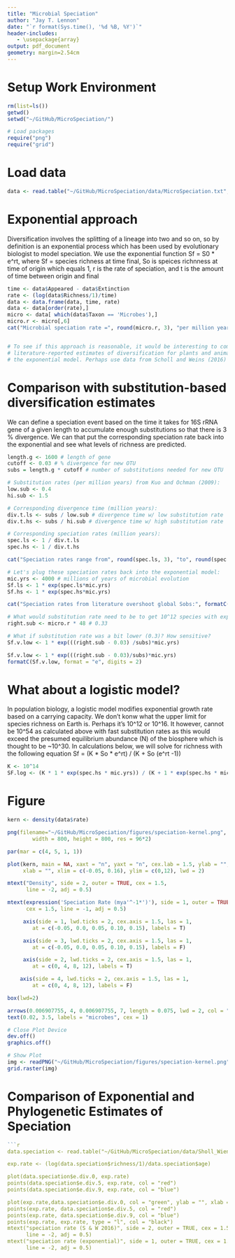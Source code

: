 ```yaml
---
title: "Microbial Speciation"
author: "Jay T. Lennon"
date: "`r format(Sys.time(), '%d %B, %Y')`"
header-includes:
   - \usepackage{array}
output: pdf_document
geometry: margin=2.54cm
---
```


# Setup Work Environment

```r
rm(list=ls())
getwd()
setwd("~/GitHub/MicroSpeciation/")

# Load packages
require("png")
require("grid")
````

# Load data
```r
data <- read.table("~/GitHub/MicroSpeciation/data/MicroSpeciation.txt", sep = "\t", header = T)
```

# Exponential approach
Diversification involves the splitting of a lineage into two and so on, so by definition is an exponential process which has been used by evolutionary biologist to model speciation. We use the exponential function Sf = S0 * e^rt, where Sf = species richness at time final, So is speices richnness at time of origin which equals 1, r is the rate of speciation, and t is the amount of time between origin and final

```r
time <- data$Appeared - data$Extinction
rate <- (log(data$Richness/1)/time)
data <- data.frame(data, time, rate)
data <- data[order(rate),] 
micro <- data[ which(data$Taxon == 'Microbes'),]
micro.r <- micro[,6]
cat("Microbial speciation rate =", round(micro.r, 3), "per million years")


# To see if this approach is reasonable, it would be interesting to compare (correlation) 
# literature-reported estimates of diversification for plants and animals with estimates from 
# the exponential model. Perhaps use data from Scholl and Weins (2016)
```

# Comparison with substitution-based diversification estimates
We can define a speciation event based on the time it takes for 16S rRNA gene of a given length to accumulate enough substitutions so that there is 3 % divergence. We can that put the corresponding speciation rate back into the exponential and see what levels of richness are predicted. 

```r
length.g <- 1600 # length of gene
cutoff <- 0.03 # % divergence for new OTU
subs = length.g * cutoff # number of substitutions needed for new OTU

# Substitution rates (per million years) from Kuo and Ochman (2009):
low.sub <- 0.4
hi.sub <- 1.5

# Corresponding divergence time (million years):
div.t.ls <- subs / low.sub # divergence time w/ low substitution rate
div.t.hs <- subs / hi.sub # divergence time w/ high substitution rate

# Corresponding speciation rates (million years):
spec.ls <- 1 / div.t.ls
spec.hs <- 1 / div.t.hs

cat("Speciation rates range from", round(spec.ls, 3), "to", round(spec.hs, 3), "per million years") 

# Let's plug these speciation rates back into the exponential model:
mic.yrs <- 4000 # millions of years of microbial evolution
Sf.ls <- 1 * exp(spec.ls*mic.yrs)
Sf.hs <- 1 * exp(spec.hs*mic.yrs)

cat("Speciation rates from literature overshoot global Sobs:", formatC(Sf.ls, format = "e", digits = 2), "-", formatC(Sf.hs, format = "e", digits = 2)) 

# What would substitution rate need to be to get 10^12 species with exponential model?
right.sub <- micro.r * 48 # 0.33

# What if substitution rate was a bit lower (0.3)? How sensitive?
Sf.v.low <- 1 * exp(((right.sub - 0.03) /subs)*mic.yrs)

Sf.v.low <- 1 * exp(((right.sub - 0.03)/subs)*mic.yrs)
formatC(Sf.v.low, format = "e", digits = 2)
```

# What about a logistic model?
In population biology, a logistic model modifies exponential growth rate based on a carrying capacity. We don't konw what the upper limit for species richness on Earth is. Perhaps it's 10^12 or 10^16. It however, cannot be 10^54 as calculated above with fast substitution rates as this would exceed the presumed equilibrium abundance (N) of the biosphere which is thought to be ~10^30. In calculations below, we will solve for richness with the following equation Sf = (K * So * e^rt) / (K + So (e^rt -1))

```r
K <- 10^14
SF.log <- (K * 1 * exp(spec.hs * mic.yrs)) / (K + 1 * exp(spec.hs * mic.yrs -1))
```

# Figure
```r
kern <- density(data$rate) 

png(filename="~/GitHub/MicroSpeciation/figures/speciation-kernel.png",
        width = 800, height = 800, res = 96*2)

par(mar = c(4, 5, 1, 1))  

plot(kern, main = NA, xaxt = "n", yaxt = "n", cex.lab = 1.5, ylab = "",
     xlab = "", xlim = c(-0.05, 0.16), ylim = c(0,12), lwd = 2)

mtext("Density", side = 2, outer = TRUE, cex = 1.5, 
      line = -2, adj = 0.5)

mtext(expression('Speciation Rate (mya'^-1*')'), side = 1, outer = TRUE, 
      cex = 1.5, line = -1, adj = 0.5)

     axis(side = 1, lwd.ticks = 2, cex.axis = 1.5, las = 1,
        at = c(-0.05, 0.0, 0.05, 0.10, 0.15), labels = T)

     axis(side = 3, lwd.ticks = 2, cex.axis = 1.5, las = 1,
        at = c(-0.05, 0.0, 0.05, 0.10, 0.15), labels = F)

     axis(side = 2, lwd.ticks = 2, cex.axis = 1.5, las = 1,
        at = c(0, 4, 8, 12), labels = T)

    axis(side = 4, lwd.ticks = 2, cex.axis = 1.5, las = 1,
        at = c(0, 4, 8, 12), labels = F)

box(lwd=2)

arrows(0.006907755, 4, 0.006907755, 7, length = 0.075, lwd = 2, col = "Black")
text(0.02, 3.5, labels = "microbes", cex = 1)

# Close Plot Device
dev.off()
graphics.off()

# Show Plot
img <- readPNG("~/GitHub/MicroSpeciation/figures/speciation-kernel.png")
grid.raster(img)
```

# Comparison of Exponential and Phylogenetic Estimates of Speciation
```r

```r
data.speciation <- read.table("~/GitHub/MicroSpeciation/data/Sholl_Wiens_2016.txt", sep = "\t", header = T)

exp.rate <- (log(data.speciation$richness/1)/data.speciation$age)

plot(data.speciation$e.div.0, exp.rate)
points(data.speciation$e.div.5, exp.rate, col = "red")
points(data.speciation$e.div.9, exp.rate, col = "blue")

plot(exp.rate,data.speciation$e.div.0, col = "green", ylab = "", xlab = "")
points(exp.rate, data.speciation$e.div.5, col = "red")
points(exp.rate, data.speciation$e.div.9, col = "blue")
points(exp.rate, exp.rate, type = "l", col = "black")
mtext("speciation rate (S & W 2016)", side = 2, outer = TRUE, cex = 1.5, 
      line = -2, adj = 0.5)
mtext("speciation rate (exponential)", side = 1, outer = TRUE, cex = 1.5, 
      line = -2, adj = 0.5)
```

